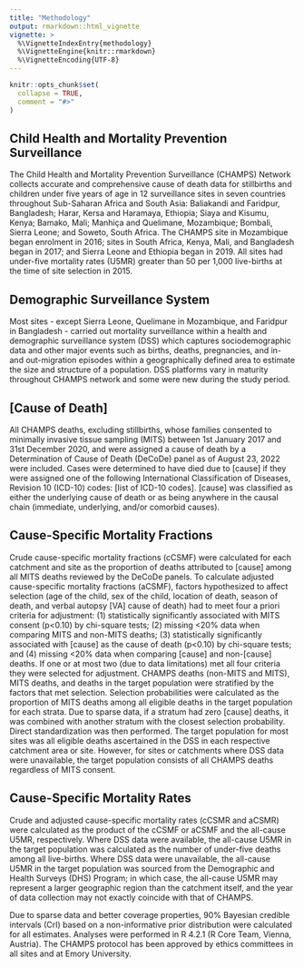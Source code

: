 ```yaml
---
title: "Methodology"
output: rmarkdown::html_vignette
vignette: >
  %\VignetteIndexEntry{methodology}
  %\VignetteEngine{knitr::rmarkdown}
  %\VignetteEncoding{UTF-8}
---
```


```r
knitr::opts_chunk$set(
  collapse = TRUE,
  comment = "#>"
)
```

## Child Health and Mortality Prevention Surveillance

The Child Health and Mortality Prevention Surveillance (CHAMPS) Network collects accurate and comprehensive cause of death data for stillbirths and children under five years of age in 12 surveillance sites in seven countries throughout Sub-Saharan Africa and South Asia: Baliakandi and Faridpur, Bangladesh; Harar, Kersa and Haramaya, Ethiopia; Siaya and Kisumu, Kenya; Bamako, Mali; Manhiça and Quelimane, Mozambique; Bombali, Sierra Leone; and Soweto, South Africa. The CHAMPS site in Mozambique began enrolment in 2016; sites in South Africa, Kenya, Mali, and Bangladesh began in 2017;  and Sierra Leone and Ethiopia began in 2019. All sites had under-five mortality rates (U5MR) greater than 50 per 1,000 live-births at the time of site selection in 2015.

## Demographic Surveillance System

Most sites - except Sierra Leone, Quelimane in Mozambique, and Faridpur in Bangladesh - carried out mortality surveillance within a health and demographic surveillance system (DSS) which captures sociodemographic data and other major events such as births, deaths, pregnancies, and in- and out-migration episodes within a geographically defined area to estimate the size and structure of a population. DSS platforms vary in maturity throughout CHAMPS network and some were new during the study period.

## [Cause of Death]

All CHAMPS deaths, excluding stillbirths, whose families consented to minimally invasive tissue sampling (MITS) between 1st January 2017 and 31st December 2020, and were assigned a cause of death by a Determination of Cause of Death (DeCoDe) panel as of August 23, 2022 were included. Cases were determined to have died due to [cause] if they were assigned one of the following International Classification of Diseases, Revision 10 (ICD-10) codes: [list of ICD-10 codes]. [cause] was classified as either the underlying cause of death or as being anywhere in the causal chain (immediate, underlying, and/or comorbid causes). 

## Cause-Specific Mortality Fractions

Crude cause-specific mortality fractions (cCSMF) were calculated for each catchment and site as the proportion of deaths attributed to [cause] among all MITS deaths reviewed by the DeCoDe panels. To calculate adjusted cause-specific mortality fractions (aCSMF), factors hypothesized to affect selection (age of the child, sex of the child, location of death, season of death, and verbal autopsy [VA] cause of death) had to meet four a priori criteria for adjustment: (1) statistically significantly associated with MITS consent (p<0.10) by chi-square tests; (2) missing <20% data when comparing MITS and non-MITS deaths; (3) statistically significantly associated with [cause] as the cause of death (p<0.10) by chi-square tests; and (4) missing <20% data when comparing [cause] and non-[cause] deaths. If one or at most two (due to data limitations) met all four criteria they were selected for adjustment. CHAMPS deaths (non-MITS and MITS), MITS deaths, and deaths in the target population were stratified by the factors that met selection. Selection probabilities were calculated as the proportion of MITS deaths among all eligible deaths in the target population for each strata. Due to sparse data, if a stratum had zero [cause] deaths, it was combined with another stratum with the closest selection probability. Direct standardization was then performed. The target population for most sites was all eligible deaths ascertained in the DSS in each respective catchment area or site. However, for sites or catchments where DSS data were unavailable, the target population consists of all CHAMPS deaths regardless of MITS consent.

## Cause-Specific Mortality Rates

Crude and adjusted cause-specific mortality rates (cCSMR and aCSMR) were calculated as the product of the cCSMF or aCSMF and the all-cause U5MR, respectively. Where DSS data were available, the all-cause U5MR in the target population was calculated as the number of under-five deaths among all live-births. Where DSS data were unavailable, the all-cause U5MR in the target population was sourced from the Demographic and Health Surveys (DHS) Program; in which case, the all-cause U5MR may represent a larger geographic region than the catchment itself, and the year of data collection may not exactly coincide with that of CHAMPS. 

Due to sparse data and better coverage properties, 90% Bayesian credible intervals (CrI) based on a non-informative prior distribution were calculated for all estimates. Analyses were performed in R 4.2.1 (R Core Team, Vienna, Austria). The CHAMPS protocol has been approved by ethics committees in all sites and at Emory University.


